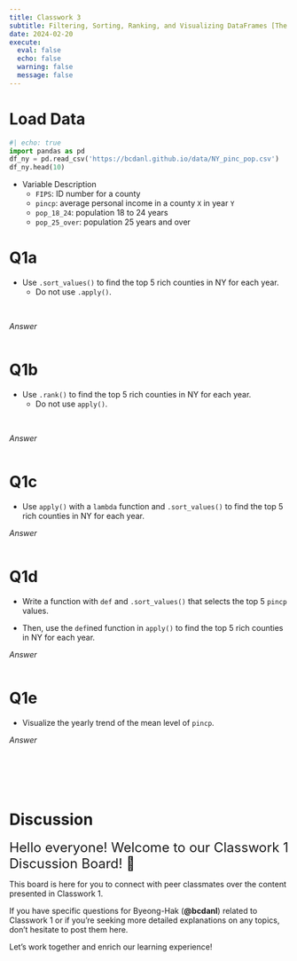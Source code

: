 ```yaml
---
title: Classwork 3
subtitle: Filtering, Sorting, Ranking, and Visualizing DataFrames [The Classwork 3 may be subject to change during the Module.]
date: 2024-02-20
execute: 
  eval: false
  echo: false
  warning: false
  message: false
---
```

# Load Data

```python
#| echo: true
import pandas as pd
df_ny = pd.read_csv('https://bcdanl.github.io/data/NY_pinc_pop.csv')
df_ny.head(10)
```

-   Variable Description
    -   `FIPS`: ID number for a county
    -   `pincp`: average personal income in a county `X` in year `Y`
    -   `pop_18_24`: population 18 to 24 years
    -   `pop_25_over`: population 25 years and over

# Q1a

-   Use `.sort_values()` to find the top 5 rich counties in NY for each year.
    -   Do not use `.apply()`.

<br>

*Answer*
```python

```

# Q1b

-   Use `.rank()` to find the top 5 rich counties in NY for each year.
    -   Do not use `apply()`.

<br>

*Answer*
```python

```

# Q1c

-   Use `apply()` with a `lambda` function and `.sort_values()` to find the top 5 rich counties in NY for each year.
<br>

*Answer*
```python

```

# Q1d

-   Write a function with `def` and `.sort_values()` that selects the top 5 `pincp` values.

-   Then, use the `def`ined function in `apply()` to find the top 5 rich counties in NY for each year.
<br>

*Answer*
```python

```



# Q1e

-   Visualize the yearly trend of the mean level of `pincp`.
<br>

*Answer*
```python

```


<br><br><br>
  
# Discussion

<font size = "5">Hello everyone! Welcome to our Classwork 1 Discussion Board! 🌟 </font>

This board is here for you to connect with peer classmates over the content presented in Classwork 1. 

If you have specific questions for Byeong-Hak (**@bcdanl**) related to Classwork 1 or if you're seeking more detailed explanations on any topics, don't hesitate to post them here.

Let's work together and enrich our learning experience!

